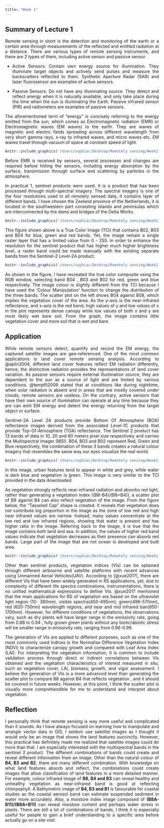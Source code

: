 ```yaml
---
title: "Week 1"
---
```


<div style="text-align: justify">

## Summary of Lecture 1

Remote sensing in short is the detection and monitoring of the earth or a certain area through measurements of the reflected and emitted radiation at a distance. There are various types of remote sensing instruments, and there are 2 types of them, including active sensor and passive sensor.

-   Active Sensors: Contain own energy source for illumination. They illuminate target objects and actively send pulses and measure the backscatters reflected to them. Synthetic Aperture Radar (SAR) and laser fluorosensor are examples of active sensors.

-   Passive Sensors: Do not have any illuminating source. They detect and reflect energy when it is naturally available, and only take place during the time when the sun is illuminating the Earth. Passive infrared sensor (PIR) and radiometers are examples of passive sensors.

The aforementioned term of "energy" is concisely referring to the energy emitted from the sun, which comes as Electromagnetic radiation (EMR) or Electromagnetic waves (EM waves) to the earth. They are waves of magnetic and electric fields spreading across different wavelength from very short gamma rays, x-ray to infrared waves, and micro waves etc. EM waves travel through vacuum of space at constant speed of light.

```r
knitr::include_graphics('/Users/sophiac/Desktop/Remotely sensing/Week2_quarto/Week2_Quarto/figures/electromagnetic spectrum.png')
```

Before EMR is received by sensors, several processes and changes are required before hitting the sensors, including energy absorption by the surface, transmission through surface and scattering by particles in the atmosphere.

In practical 1, sentinel products were used. It is a product that has been processed through multi-spectral imagery. The spectral imagery is one of the four resolutions used in all remotely sensed data, it contains layer of different bands. I have chosen the Zeeland province of the Netherlands, it is located in the southwestern part consisting islands and peninsulas which are interconnected by the dams and bridges of the Delta Works.

```r
knitr::include_graphics('/Users/sophiac/Desktop/Remotely sensing/Week2_quarto/Week2_Quarto/figures/Screenshot 2023-02-08 at 4.13.36 PM.png')
```

This figure shown above is a True Color Image (TCI) that contains B02, B03 and B04 for blue, green and red bands. Yet, the image remain a single raster layer that has a limited value from 0 - 255. In order to enhance the resolution for the sentinel product that has higher much higher brightness level, a raster band could be made manually with the existing separate bands from the Sentinel-2 Level-2A product.

```r
knitr::include_graphics('/Users/sophiac/Desktop/Remotely sensing/Week2_quarto/Week2_Quarto/figures/Screenshot 2023-02-07 at 5.14.55 PM.png')
```

As shown in the figure, I have recreated the true color composite using the RGB window, selecting band B04 , B03 and B02 for red, green and blue respectively. The image colour is slightly different from the TCI because I have used the 'Colour Manipulation' function to change the distribution of the three bands. The scatter plot on the left shows B04 against B08, which implies the vegetation cover of the area. As the y-axis is the near-infrared reflectance, and x-axis is the red band, high values of y and low values of x in the plot represents dense canopy while low values of both x and y are most likely wet bare soil. From the graph, the image contains little vegetation cover and more soil that is wet and bare.

## Application

While remote sensors detect, quantify and record the EM energy, the captured satellite images are geo-referenced. One of the most common applications is land cover remote sensing analysis. According to @aplin2004, different land cover features reflect EM radiation differently, hence, the distinctive radiation provides the representations of land cover variation. As passive sensors require external illumination source, they are dependent to the sun as a source of light and are limited by various conditions. @tempfli2009 stated that at conditions like during nighttime, when solar radiation is absent and in areas that are mostly covered under clouds, remote sensors are useless. On the contrary, active sensors that have their own source of illumination can operate at any time because they are can emit EM energy and detect the energy returning from the target object or surface.

Sentinel-2A Level 2A products provide Bottom Of Atmosphere (BOA) reflectance images derived from the associated Level-1C products that provide Top-Of-Atmosphere (TOA) reflectance. The Sentinel 2 product has 13 bands of data in 10, 20 and 60 meters pixel size respectively and carries the Multispectral Imager (MSI). B04, B03 and B02 represent Red, Green and Blue respectively, the combination of these 3 bands creates a natural colour imagery that resembles the same way our eyes visualize the real world.

```r
knitr::include_graphics('/Users/sophiac/Desktop/Remotely sensing/Week2_quarto/Week2_Quarto/figures/Screenshot 2023-02-08 at 9.10.51 PM.png')

```

In this image, urban features tend to appear in white and grey, while water is dark blue and vegetation is green. This image is very similar to the TCI provided in the data downloaded

As vegetation strongly reflects near-infrared radiation and absorbs red light, rather than generating a vegetation index ((B8-B4)/(B8+B4)), a scatter plot of B8 against B4 can also reflect vegetation of the image. From the figure below, the "Tasseled Cap" shape is created. It reveals that vegetation does not contribute big proportion in the image as the zone of low red and high near infrared values are narrow. Instead, many values concentrate at the low red and low infrared regions, showing that water is present and has higher ratio in the image. Referring back to the image, it is true that the image contains both land and sea. In addition, the values of higher red band values indicate that vegetation decreases as their presence can absorb red bands. Large part of the image that are not ocean is developed and built area.

```r
knitr::include_graphics('/Users/sophiac/Desktop/Remotely sensing/Week2_quarto/Week2_Quarto/figures/Screenshot 2023-02-08 at 9.15.03 PM.png')
```

Other than sentinel products, vegetation indices (VIs) can be optained through different airbourne and satellite platforms with recent advances using Unmanned Aerial Vehicles(UAV). According to [@xue2017], there are different VIs that have been widely generated in RS applications, yet, due to complexity of different life spectra combinations, instrumentations, there is no unified mathematical expressions to define VIs. @xue2017 mentioned that the main applications for RS of vegetation are based on the ultraviolet light region (10- 380nm), visible spectra(450-495nm), green(496-570nm), red (620-750nm) wavelength regions, and near and mid infrared ban(850-1700nm). However, for different conditions of vegetations, the observations vary, such as dry plants will have larger range in the emissivity rate, going from 0.88 to 0.94 ; fully grown green plants without any biotic/abiotic stress will be smaller range in emissivity rate, ranging from 0.96-0.99.

The generation of VIs are applied to different purposes, such as one of the most commonly used Indices is the Normalise Difference Vegetation Index (NDVI) to characterize canopy growth and compared with Leaf Area Index (LAI). For interpreting the vegetation information, It is common to include validation process through direct or indirect correlations between VIs obtained and the vegetation characteristics of interest measured in situ, such as vegetation cover, LAI, biomass, growth, and vigor assessment. I believe the generation of VIs is a more advanced level than generating the scatter plot to compare B8 against B4 that reflects vegetation , and it should be covered in future weeks. However, at this point, I think the scatter plot is visually more comprehendible for me to understand and interpret about vegetation.

## Reflection

I personally think that remote sensing is way more useful and complicated than it sounds. As I have always focused on learning how to manipulate and wrangle vector data in GIS, I seldom use satellite images as I thought it would only be an image that shows the land features succinctly. However, this practical has definitely made me realized that satellite images could do more than that. I am especially interested with the multispectral bands in the sentinel 2 product. The different combinations of bands could create and reveal different information from an image. Other than the natural colour of **B4, B3 and B2**, there are many different combination. With knowledge on what land features absorb and reflect, the combinations could create images that allow classifcation of land features in a more detailed manner. For example, colour infrared image of **B8, B4 and B3** can reveal healthy and unhealthy vegetation as near-infrared band is good at reflecting chlorpophyll. A Bathymetric image of **B4, B3 and B1** is favourable for coastal studies as the coastal aerosol band can estimate suspended sediment in water more accurately. Also, a moisture index image composed of **(B8A-B11)/(B8A+B11)** can reveal moisture content and perhaps water stress in plants. There are still a lot of combinations of bands, I think it is especially useful for people to gain a brief understanding to a specific area before actually go on a site visit.
